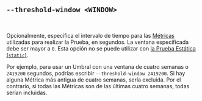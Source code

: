 ## `--threshold-window <WINDOW>`

<br />

Opcionalmente, especifica el intervalo de tiempo para las [Métricas][metric] utilizadas para realizar la Prueba, en segundos.
La ventana especificada debe ser mayor a `0`.
Esta opción no se puede utilizar con [la Prueba Estática (`static`)][static].

Por ejemplo, para usar un Umbral con una ventana de cuatro semanas o `2419200` segundos,
podrías escribir `--threshold-window 2419200`.
Si hay alguna Métrica más antigua de cuatro semanas, sería excluida.
Por el contrario, si todas las Métricas son de las últimas cuatro semanas, todas serían incluidas.

[metric]: /es/docs/explanation/benchmarking/#metric

[threshold min sample size option]: #--threshold-min-sample-size-sample-size
[static]: #static
